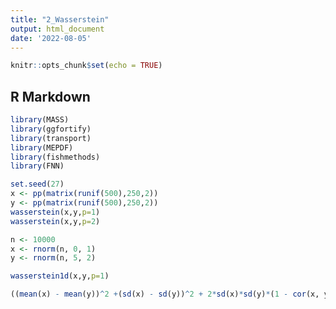 ```yaml
---
title: "2_Wasserstein"
output: html_document
date: '2022-08-05'
---
```


```r
knitr::opts_chunk$set(echo = TRUE)
```

## R Markdown

```r
library(MASS)
library(ggfortify)
library(transport)
library(MEPDF)
library(fishmethods)
library(FNN)
```
```r
set.seed(27)
x <- pp(matrix(runif(500),250,2))
y <- pp(matrix(runif(500),250,2))
wasserstein(x,y,p=1)
wasserstein(x,y,p=2)
```
```r
n <- 10000
x <- rnorm(n, 0, 1)
y <- rnorm(n, 5, 2)

wasserstein1d(x,y,p=1)
```
```r
((mean(x) - mean(y))^2 +(sd(x) - sd(y))^2 + 2*sd(x)*sd(y)*(1 - cor(x, y, method = "pearson")))^0.5
```




















